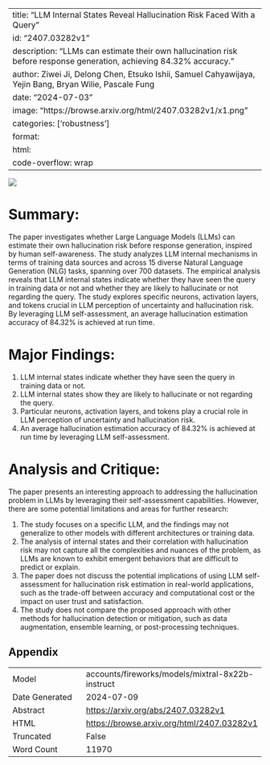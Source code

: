 
---
title: "LLM Internal States Reveal Hallucination Risk Faced With a Query"
id: "2407.03282v1"
description: "LLMs can estimate their own hallucination risk before response generation, achieving 84.32% accuracy."
author: Ziwei Ji, Delong Chen, Etsuko Ishii, Samuel Cahyawijaya, Yejin Bang, Bryan Wilie, Pascale Fung
date: "2024-07-03"
image: "https://browse.arxiv.org/html/2407.03282v1/x1.png"
categories: ['robustness']
format:
  html:
    code-overflow: wrap
---

![](https://browse.arxiv.org/html/2407.03282v1/x1.png)

# Summary:

The paper investigates whether Large Language Models (LLMs) can estimate their own hallucination risk before response generation, inspired by human self-awareness. The study analyzes LLM internal mechanisms in terms of training data sources and across 15 diverse Natural Language Generation (NLG) tasks, spanning over 700 datasets. The empirical analysis reveals that LLM internal states indicate whether they have seen the query in training data or not and whether they are likely to hallucinate or not regarding the query. The study explores specific neurons, activation layers, and tokens crucial in LLM perception of uncertainty and hallucination risk. By leveraging LLM self-assessment, an average hallucination estimation accuracy of 84.32% is achieved at run time.

# Major Findings:

1. LLM internal states indicate whether they have seen the query in training data or not.
2. LLM internal states show they are likely to hallucinate or not regarding the query.
3. Particular neurons, activation layers, and tokens play a crucial role in LLM perception of uncertainty and hallucination risk.
4. An average hallucination estimation accuracy of 84.32% is achieved at run time by leveraging LLM self-assessment.

# Analysis and Critique:

The paper presents an interesting approach to addressing the hallucination problem in LLMs by leveraging their self-assessment capabilities. However, there are some potential limitations and areas for further research:

1. The study focuses on a specific LLM, and the findings may not generalize to other models with different architectures or training data.
2. The analysis of internal states and their correlation with hallucination risk may not capture all the complexities and nuances of the problem, as LLMs are known to exhibit emergent behaviors that are difficult to predict or explain.
3. The paper does not discuss the potential implications of using LLM self-assessment for hallucination risk estimation in real-world applications, such as the trade-off between accuracy and computational cost or the impact on user trust and satisfaction.
4. The study does not compare the proposed approach with other methods for hallucination detection or mitigation, such as data augmentation, ensemble learning, or post-processing techniques.


## Appendix

|          |          |
|----------|----------|
| Model     | accounts/fireworks/models/mixtral-8x22b-instruct       |
| Date Generated     | 2024-07-09       |
| Abstract | [https://arxiv.org/abs/2407.03282v1](https://arxiv.org/abs/2407.03282v1)        |
| HTML     | [https://browse.arxiv.org/html/2407.03282v1](https://browse.arxiv.org/html/2407.03282v1)       |
| Truncated       | False       |
| Word Count       | 11970       |